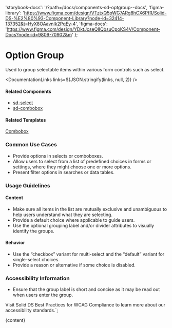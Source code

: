 

  'storybook-docs': '/?path=/docs/components-sd-optgroup--docs',
  'figma-library':
    'https://www.figma.com/design/VTztxQ5pWG7ARg8hCX6PfR/Solid-DS-%E2%80%93-Component-Library?node-id=32414-137352&t=HyX8OAavnIk2PqEy-4',
  'figma-docs': 'https://www.figma.com/design/YDktJcseQIIQbsuCpoKS4V/Component-Docs?node-id=9809-70902&m'
};

# Option Group

Used to group selectable items within various form controls such as select.

<DefaultStory />

<DocumentationLinks links=${JSON.stringify(links, null, 2)} />

#### Related Components

- [sd-select](/?path=/docs/components-sd-select--docs)
- [sd-combobox](/?path=/docs/components-sd-combobox--docs)

#### Related Templates

[Combobox](/?path=/docs/templates-combobox--docs)

### Common Use Cases

- Provide options in selects or comboboxes.
- Allow users to select from a list of predefined choices in forms or settings, where they might choose one or more options.
- Present filter options in searches or data tables.

### Usage Guidelines

#### Content

- Make sure all items in the list are mutually exclusive and unambiguous to help users understand what they are selecting.
- Provide a default choice where applicable to guide users.
- Use the optional grouping label and/or divider attributes to visually identify the groups.

#### Behavior

- Use the “checkbox” variant for multi-select and the “default” variant for single-select choices.
- Provide a reason or alternative if some choice is disabled.

### Accessibility Information

- Ensure that the group label is short and concise as it may be read out when users enter the group.

Visit <sd-link href="https://www.figma.com/design/YDktJcseQIIQbsuCpoKS4V/Component-Docs?node-id=10708-5011&t=Z1FxSGWkmXG5r5sw-4" target="_blank">Solid DS Best Practices for WCAG Compliance</sd-link> to learn more about our accessibility standards.`;

<Meta title="Components/sd-optgroup/Overview" />

<OverviewFormatter story={SdOptGroupStories.Default}>{content}</OverviewFormatter>

